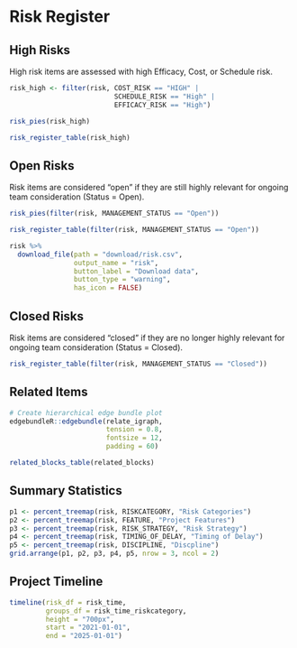 # Risk Register

## High Risks
High risk items are assessed with high Efficacy, Cost, or Schedule risk. 

```r
risk_high <- filter(risk, COST_RISK == "HIGH" | 
                          SCHEDULE_RISK == "High" |
                          EFFICACY_RISK == "High")
```

```r
risk_pies(risk_high)
```

```r
risk_register_table(risk_high)
```

## Open Risks
Risk items are considered "open" if they are still highly relevant for ongoing team consideration (Status = Open). 
```r
risk_pies(filter(risk, MANAGEMENT_STATUS == "Open"))
```

```r
risk_register_table(filter(risk, MANAGEMENT_STATUS == "Open"))
```

```r
risk %>%
  download_file(path = "download/risk.csv",
                output_name = "risk",
                button_label = "Download data",
                button_type = "warning",
                has_icon = FALSE)
```

## Closed Risks
Risk items are considered "closed" if they are no longer highly relevant for ongoing team consideration (Status = Closed). 
```r
risk_register_table(filter(risk, MANAGEMENT_STATUS == "Closed"))
```


## Related Items
```r
# Create hierarchical edge bundle plot
edgebundleR::edgebundle(relate_igraph, 
                        tension = 0.8, 
                        fontsize = 12,
                        padding = 60)
```


```r
related_blocks_table(related_blocks)
```


## Summary Statistics
```r
p1 <- percent_treemap(risk, RISKCATEGORY, "Risk Categories")
p2 <- percent_treemap(risk, FEATURE, "Project Features")
p3 <- percent_treemap(risk, RISK_STRATEGY, "Risk Strategy")
p4 <- percent_treemap(risk, TIMING_OF_DELAY, "Timing of Delay")
p5 <- percent_treemap(risk, DISCIPLINE, "Discpline")
grid.arrange(p1, p2, p3, p4, p5, nrow = 3, ncol = 2)
```

## Project Timeline
```r
timeline(risk_df = risk_time, 
         groups_df = risk_time_riskcategory,
         height = "700px",
         start = "2021-01-01",
         end = "2025-01-01")
```
